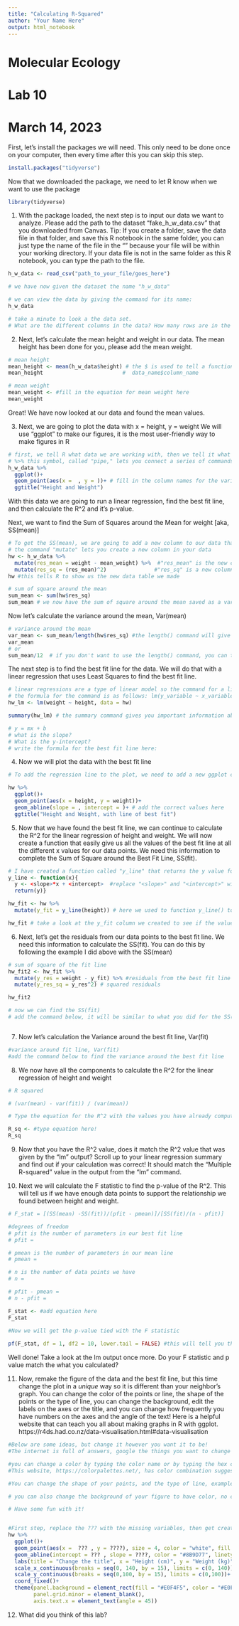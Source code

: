 ```yaml
---
title: "Calculating R-Squared"
author: "Your Name Here"
output: html_notebook
---
```

# Molecular Ecology
# Lab 10
# March 14, 2023

First, let's install the packages we will need. This only need to be done once on your computer, then every time after this you can skip this step. 
```r
install.packages("tidyverse")
```

Now that we downloaded the package, we need to let R know when we want to use the package
```r
library(tidyverse)
```

1. With the package loaded, the next step is to input our data we want to analyze. 
Please add the path to the dataset "fake_h_w_data.csv" that you downloaded from Canvas.
Tip: If you create a folder, save the data file in that folder, and save this R notebook in the same folder, you can just type the name of the file in the "" because your file will be within your working directory. If your data file is not in the same folder as this R notebook, you can type the path to the file. 
```r
h_w_data <- read_csv("path_to_your_file/goes_here")

# we have now given the dataset the name "h_w_data" 
```

```r
# we can view the data by giving the command for its name:
h_w_data

# take a minute to look a the data set. 
# What are the different columns in the data? How many rows are in the data?
```

2. Next, let's calculate the mean height and weight in our data. The mean height has been done for you, please add the mean weight. 
```r
# mean height
mean_height <- mean(h_w_data$height) # the $ is used to tell a function the column you want to use within a data table
mean_height                         #  data_name$column_name

# mean weight
mean_weight <- #fill in the equation for mean weight here
mean_weight
```

Great! We have now looked at our data and found the mean values.

3. Next, we are going to plot the data with x = height, y = weight
We will use "ggplot" to make our figures, it is the most user-friendly way to make figures in R
```r
# first, we tell R what data we are working with, then we tell it what we want to do with that data
# %>% this symbol, called "pipe," lets you connect a series of commands, below it is connecting our data frame to ggplot
h_w_data %>% 
  ggplot()+
  geom_point(aes(x =  , y = ))+ # fill in the column names for the variables we want to plot on the graph
  ggtitle("Height and Weight")
```

With this data we are going to run a linear regression, find the best fit line, and then calculate the R^2 and it's p-value.

Next, we want to find the Sum of Squares around the Mean for weight [aka, SS(mean)]
```r
# To get the SS(mean), we are going to add a new column to our data that subtracts mean weight (which we just calculated above!) from the weight of each point. 
# the command "mutate" lets you create a new column in your data
hw <- h_w_data %>% 
  mutate(res_mean = weight - mean_weight) %>%  #"res_mean" is the new column with the residuals from the mean
  mutate(res_sq = (res_mean)^2)               #"res_sq" is a new column with the squared residuals
hw #this tells R to show us the new data table we made

# sum of square around the mean
sum_mean <- sum(hw$res_sq)
sum_mean # we now have the sum of square around the mean saved as a variable named "sum_mean"
```

Now let's calculate the variance around the mean, Var(mean)
```r
# variance around the mean
var_mean <- sum_mean/length(hw$res_sq) #the length() command will give the length of a column, so the number of rows in a column
var_mean
# or
sum_mean/12  # if you don't want to use the length() command, you can type the number of rows in your data
```

The next step is to find the best fit line for the data. We will do that with a linear regression that uses Least Squares to find the best fit line. 
```r
# linear regressions are a type of linear model so the command for a linear regression is "lm"
# the formula for the command is as follows: lm(y_variable ~ x_variable, data = name_of_data_here)
hw_lm <- lm(weight ~ height, data = hw)

summary(hw_lm) # the summary command gives you important information about your linear regression

# y = mx + b
# what is the slope? 
# What is the y-intercept?
# write the formula for the best fit line here:

```

4. Now we will plot the data with the best fit line
```r
# To add the regression line to the plot, we need to add a new ggplot command, which is geom_abline(), we will then tell R the y-intercept and the slope of the line we want to add

hw %>% 
  ggplot()+
  geom_point(aes(x = height, y = weight))+
  geom_abline(slope = , intercept = )+ # add the correct values here
  ggtitle("Height and Weight, with line of best fit")
```

5. Now that we have found the best fit line, we can continue to calculate the R^2 for the linear regression of height and weight. We will now create a function that easily give us all the values of the best fit line at all the different x values for our data points. We need this information to complete the Sum of Square around the Best Fit Line, SS(fit).
```r
# I have created a function called "y_line" that returns the y value for points along our best fit line at the x values given into the function. 
y_line <- function(x){ 
  y <- <slope>*x + <intercept>  #replace "<slope>" and "<intercept>" with the real values
  return(y)}

hw_fit <- hw %>% 
  mutate(y_fit = y_line(height)) # here we used to function y_line() to fill in the values for the y_fit column that were created. This will add the y values for the best fit line at each height in our dataset. 

hw_fit # take a look at the y_fit column we created to see if the values make sense, to check that our function worked correctly. Compare the values in your hw_fit column to the graph you plotted with the best fit line
```

6. Next, let's get the residuals from our data points to the best fit line. We need this information to calculate the SS(fit). You can do this by following the example I did above with the SS(mean)
```r
# sum of square of the fit line
hw_fit2 <- hw_fit %>% 
  mutate(y_res = weight - y_fit) %>% #residuals from the best fit line
  mutate(y_res_sq = y_res^2) # squared residuals

hw_fit2

# now we can find the SS(fit)
# add the command below, it will be similar to what you did for the SS(mean)



```

7. Now let's calculation the Variance around the best fit line, Var(fit)
```r
#variance around fit line, Var(fit)
#add the command below to find the variance around the best fit line


```


8. We now have all the components to calculate the R^2 for the linear regression of height and weight
```r
# R squared

# (var(mean) - var(fit)) / (var(mean))

# Type the equation for the R^2 with the values you have already computed. 

R_sq <- #type equation here!
R_sq

```

9. Now that you have the R^2 value, does it match the R^2 value that was given by the "lm" output? Scroll up to your linear regression summary and find out if your calculation was correct! It should match the "Multiple R-squared" value in the output from the "lm" command.

10. Next we will calculate the F statistic to find the p-value of the R^2. This will tell us if we have enough data points to support the relationship we found between height and weight.
```r
# F_stat = [(SS(mean) -SS(fit))/(pfit - pmean)]/[SS(fit)/(n - pfit)]

#degrees of freedom
# pfit is the number of parameters in our best fit line
# pfit = 

# pmean is the number of parameters in our mean line
# pmean = 

# n is the number of data points we have
# n = 

# pfit - pmean = 
# n - pfit = 

F_stat <- #add equation here
F_stat
    
#Now we will get the p-value tied with the F statistic

pf(F_stat, df = 1, df2 = 10, lower.tail = FALSE) #this will tell you the p-value!

```

Well done! Take a look at the lm output once more. Do your F statistic and p value match the what you calculated? 


11. Now, remake the figure of the data and the best fit line, but this time change the plot in a *unique* way so it is different than your neighbor's graph. You can change the color of the points or line, the shape of the points or the type of line, you can change the background, edit the labels on the axes or the title, and you can change how frequently you have numbers on the axes and the angle of the text! Here is a helpful website that can teach you all about making graphs in R with ggplot. https://r4ds.had.co.nz/data-visualisation.html#data-visualisation

```r
#Below are some ideas, but change it however you want it to be! 
#The internet is full of answers, google the things you want to change to learn the code for it!

#you can change a color by typing the color name or by typing the hex code for the color. 
#This website, https://colorpalettes.net/, has color combination suggestions and all the hex codes!

#You can change the shape of your points, and the type of line, examples here: http://www.sthda.com/english/wiki/ggplot2-line-types-how-to-change-line-types-of-a-graph-in-r-software , http://www.sthda.com/english/wiki/ggplot2-point-shapes

# you can also change the background of your figure to have color, no color, lines or no lines: http://www.sthda.com/english/wiki/ggplot2-themes-and-background-colors-the-3-elements 

# Have some fun with it!


#First step, replace the ??? with the missing variables, then get creative!
hw %>% 
  ggplot()+
  geom_point(aes(x =  ??? , y = ????), size = 4, color = "white", fill = "#217074", shape = 23 )+
  geom_abline(intercept = ??? , slope = ????, color = "#8B9D77", linetype = "dashed", size = 1.5)+ 
  labs(title = "Change the title", x = "Height (cm)", y = "Weight (kg)")+
  scale_x_continuous(breaks = seq(0, 140, by = 15), limits = c(0, 140))+
  scale_y_continuous(breaks = seq(0,100, by = 15), limits = c(0,100))+
  coord_fixed()+
  theme(panel.background = element_rect(fill = "#E0F4F5", color = "#E0F4F5"),
        panel.grid.minor = element_blank(),
        axis.text.x = element_text(angle = 45))
```


12. What did you think of this lab? 






